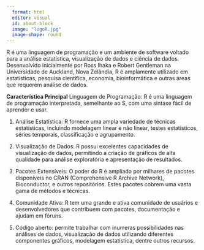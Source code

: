 ```yaml
---
  format: html
  editor: visual
  id: about-block
  image: "logoR.jpg"
  image-shape: round
---
```


R é uma linguagem de programação e um ambiente de software voltado para a análise estatística, visualização de dados e ciência de dados. Desenvolvido inicialmente por Ross Ihaka e Robert Gentleman na Universidade de Auckland, Nova Zelândia, R é amplamente utilizado em estatísticas, pesquisa científica, economia, bioinformática e outras áreas que requerem análise de dados.

  **Característica Principal**
Linguagem de Programação: R é uma linguagem de programação interpretada, semelhante ao S, com uma sintaxe fácil de aprender e usar.

1. Análise Estatística: R fornece uma ampla variedade de técnicas estatísticas, incluindo modelagem linear e não linear, testes estatísticos, séries temporais, classificação e agrupamento.

2. Visualização de Dados: R possui excelentes capacidades de visualização de dados, permitindo a criação de gráficos de alta qualidade para análise exploratória e apresentação de resultados.

3. Pacotes Extensíveis: O poder do R é ampliado por milhares de pacotes disponíveis no CRAN (Comprehensive R Archive Network), Bioconductor, e outros repositórios. Estes pacotes cobrem uma vasta gama de métodos e técnicas.

4. Comunidade Ativa: R tem uma grande e ativa comunidade de usuários e desenvolvedores que contribuem com pacotes, documentação e ajudam em fóruns.

5. Código aberto: permite trabalhar com inumeras possibilidades nas análises de dados, visualização de dados utilizando diferentes componentes gráficos, modelagem estatística, dentre outros recursos.
